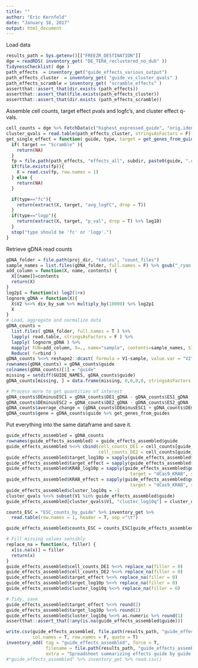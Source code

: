 ```yaml
---
title: ""
author: "Eric Kernfeld"
date: "January 18, 2017"
output: html_document
---
```


Load data

```r
results_path = Sys.getenv()[["FREEZR_DESTINATION"]]
dge = readRDS( inventory_get( "DE_TERA_reclustered_no_dub" ))
TidynessChecklist( dge )
path_effects  = inventory_get("guide_effects_various_output")
path_effects_cluster  = inventory_get( "guide_vs_cluster_qvals" )
path_effects_scramble = inventory_get( "scramble_effects" )
assertthat::assert_that(dir.exists (path_effects))
assertthat::assert_that(file.exists(path_effects_cluster))
assertthat::assert_that(dir.exists (path_effects_scramble))
```


Assemble cell counts, target effect pvals and logfc's, and cluster effect q-vals. 

```r
cell_counts = dge %>% FetchData(c("highest_expressed_guide", "orig.ident")) %>% table %>% rbind %>% as.data.frame
cluster_qvals = read.table(path_effects_cluster, stringsAsFactors = F)
get_single_effect = function( guide, type, target = get_genes_from_guides(guide), subdir = "target" ){
  if( target == "Scramble" ){
    return(NA)
  }
  fp = file.path(path_effects, "effects_all", subdir, paste0(guide, ".csv")) 
  if(file.exists(fp)){
    X = read.csv(fp, row.names = 1) 
  } else {
    return(NA)
  }

  if(type=="fc"){
    return(extract(X, target, "avg_logFC", drop = T))
  }
  if(type=="logp"){
    return(extract(X, target, "p_val", drop = T) %>% log10)
  }
  stop("type should be 'fc' or 'logp'.")
}


```

Retrieve gDNA read counts

```r
gDNA_folder = file.path(proj_dir, "tables", "count_files")
sample_names = list.files(gDNA_folder, full.names = F) %>% gsub("_ryan.*", "", .)
add_column = function(X, name, contents) {
  X[[name]]=contents
  return(X)
}
log2p1 = function(x) log2(1+x)
lognorm_gDNA = function(X){
  X$V2 %<>% div_by_sum %>% multiply_by(10000) %>% log2p1
  X
}
# Load, aggregate and normalize data
gDNA_counts = 
  list.files( gDNA_folder, full.names = T ) %>% 
  lapply( read.table, stringsAsFactors = F ) %>% 
  lapply( lognorm_gDNA ) %>%
  mapply( FUN=add_column, X=., name="sample", contents=sample_names, SIMPLIFY = F ) %>% 
  Reduce( f=rbind )
gDNA_counts %<>% reshape2::dcast( formula = V1~sample, value.var = "V2")
rownames(gDNA_counts) = gDNA_counts$guide
colnames(gDNA_counts)[1] = "guide"
missing = setdiff(GUIDE_NAMES, gDNA_counts$guide)
gDNA_counts[missing, ] = data.frame(missing, 0,0,0,0, stringsAsFactors = F)

# Process more to get quantities of interest
gDNA_counts$DEminusESC1 = gDNA_counts$DE1_gDNA - gDNA_counts$ES1_gDNA
gDNA_counts$DEminusESC2 = gDNA_counts$DE2_gDNA - gDNA_counts$ES2_gDNA
gDNA_counts$average_change = (gDNA_counts$DEminusESC1 + gDNA_counts$DEminusESC2)/2
gDNA_counts$gene = gDNA_counts$guide %>% get_genes_from_guides
```

Put everything into the same dataframe and save it.

```r
guide_effects_assembled = gDNA_counts
rownames(guide_effects_assembled) = guide_effects_assembled$guide
guide_effects_assembled %<>% cbind(cell_counts_DE1 = cell_counts[guide_effects_assembled$guide, 1],
                                   cell_counts_DE2 = cell_counts[guide_effects_assembled$guide, 2] )
guide_effects_assembled$target_log10p = sapply(guide_effects_assembled$guide, get_single_effect, type = "logp")
guide_effects_assembled$target_effect = sapply(guide_effects_assembled$guide, get_single_effect, type = "fc")
guide_effects_assembled$KRAB_log10p = sapply(guide_effects_assembled$guide, get_single_effect, type = "logp", 
                                               target = "dCas9_KRAB", subdir = "KRAB")
guide_effects_assembled$KRAB_effect = sapply(guide_effects_assembled$guide, get_single_effect, type = "fc", 
                                               target = "dCas9_KRAB", subdir = "KRAB")
guide_effects_assembled$cluster_log10q = -1 
cluster_qvals %<>% subset(V1 %in% guide_effects_assembled$guide)
guide_effects_assembled[cluster_qvals$V1, "cluster_log10q"] = cluster_qvals$V2 %>% as.numeric %>% log10

counts_ESC = "ESC_counts_by_guide" %>% inventory_get %>% 
  read.table(row.names = 1, header = T, sep ="\t")

guide_effects_assembled$counts_ESC = counts_ESC[guide_effects_assembled$guide,1]

# Fill missing values sensibly
replace_na = function(x, filler) {
  x[is.na(x)] = filler
  return(x)
}
guide_effects_assembled$cell_counts_DE1 %<>% replace_na(filler = 0)
guide_effects_assembled$cell_counts_DE2 %<>% replace_na(filler = 0)
guide_effects_assembled$target_effect %<>% replace_na(filler = 0)
guide_effects_assembled$target_log10p %<>% replace_na(filler = 0)
guide_effects_assembled$cluster_log10q %<>% replace_na(filler = 0)

# Tidy, save
guide_effects_assembled$target_effect %<>% round(2)
guide_effects_assembled$target_log10p %<>% round(1)
guide_effects_assembled$cluster_log10q %<>% as.numeric %>% round(1)
assertthat::assert_that(!any(is.na(guide_effects_assembled$guide)))

write.csv(guide_effects_assembled, file.path(results_path, "guide_effects_assembled.csv"), 
          col.names = T, row.names = F, quote = T)
inventory_add( tag = "guide_effects_assembled", force = T, 
               filename = file.path(results_path, "guide_effects_assembled.csv"), 
               extra = "Spreadsheet summarizing effects guide by guide." )
#"guide_effects_assembled" %>% inventory_get %>% read.csv()
```

